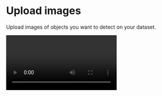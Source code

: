 
# Upload images

Upload images of objects you want to detect on your dataset.

<video src="/static/images/docs/upload_images.mp4" />

<Paragraph>You should have at least {MIN_LABELS_WARNING_EXPORT} labels per category (including labels on augmented images), so you should have at least several hundred images per object to detect.</Paragraph>

You can upload `.jpg` or `.png` images. Datatensor will convert and compress images for an optimal result on the training of a detection model.

> On your dataset images, the objects to be detected must be in different contexts of positioning and lighting to obtain better results.

